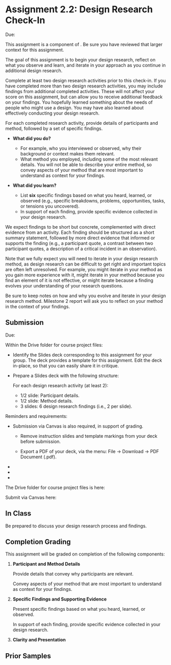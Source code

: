 

# Assignment 2.2: Design Research Check-In

<UnderDevelopment display={false} />

Due: <AssignmentDueDateTime assignmentKey={calendarData.assignments.assignment_2_2} />

This assignment is a component of <SiteLink linkKey={SiteLinks.milestone_2_top}/>.
Be sure you have reviewed that larger context for this assignment.

The goal of this assignment is to begin your design research,
reflect on what you observe and learn,
and iterate in your approach as you continue in additional design research.

Complete at least two design research activities prior to this check-in.
If you have completed more than two design research activities,
you may include findings from additional completed activities.
These will not affect your score on this assignment,
but can allow you to receive additional feedback on your findings.
You hopefully learned something about the needs of people who might use a design.
You may have also learned about effectively conducting your design research.

For each completed research activity,
provide details of participants and method,
followed by a set of specific findings.

- __What did you do?__
  - For example, who you interviewed or observed, why their background or context makes them relevant.
  - What method you employed, including some of the most relevant details.
    You will not be able to describe your entire method,
    so convey aspects of your method that are most important to understand as context for your findings.

- __What did you learn?__
  - List **six** specific findings based on what you heard, learned, or observed
    (e.g., specific breakdowns, problems, opportunities, tasks, or tensions you uncovered).
  - In support of each finding, provide specific evidence collected in your design research.

We expect findings to be short but concrete, complemented with direct evidence from an activity.
Each finding should be structured as a short summary statement,
followed by more direct evidence that informed or supports the finding
(e.g., a participant quote,
a contrast between two participant quotes,
a description of a critical incident in an observation).

Note that we fully expect you will need to iterate in your design research method,
as design research can be difficult to get right and important topics are often left unresolved.
For example, you might iterate in your method as you gain more experience with it,
might iterate in your method because you find an element of it is not effective,
or might iterate because a finding evolves your understanding of your research questions.

Be sure to keep notes on how and why you evolve and iterate in your design research method.
Milestone 2 report will ask you to reflect on your method in the context of your findings.

## Submission

Due: <AssignmentDueDateTime assignmentKey={calendarData.assignments.assignment_2_2} />

Within the Drive folder for course project files:

- Identify the Slides deck corresponding to this assignment for your group.
  The deck provides a template for this assignment.
  Edit the deck in-place, so that you can easily share it in critique.

- Prepare a Slides deck with the following structure:

  For each design research activity (at least 2):
    - 1/2 slide: Participant details.
    - 1/2 slide: Method details.
    - 3 slides: 6 design research findings (i.e., 2 per slide).

Reminders and requirements:

- Submission via Canvas is also required, in support of grading.
  - Remove instruction slides and template markings from your deck before submission.

  - Export a PDF of your deck, via the menu: File -> Download -> PDF Document (.pdf).

- <GroupAssignment />
- <ClarityAndPresentationReference />
- <ParticipantAnonymity />

The Drive folder for course project files is here:

<CourseDataLink linkKey={courseData.linkDriveProjectFiles} outerComponent="p"/>

Submit via Canvas here:

<AssignmentSubmitCanvasLink assignmentKey={calendarData.assignments.assignment_2_2} />

## In Class

Be prepared to discuss your design research process and findings.

## Completion Grading

This assignment will be graded on completion of the following components:

1. __Participant and Method Details__

   Provide details that convey why participants are relevant.

   Convey aspects of your method that are most important to understand as context for your findings.

2. __Specific Findings and Supporting Evidence__

   Present specific findings based on what you heard, learned, or observed.

   In support of each finding, provide specific evidence collected in your design research.

3. __Clarity and Presentation__

## Prior Samples

<PriorSamplesWarning />

<ProjectMilestoneSamples assignment='m2_a22' />
